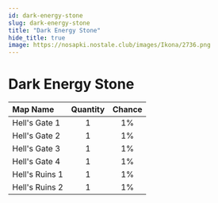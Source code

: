 ```yaml
---
id: dark-energy-stone
slug: dark-energy-stone
title: "Dark Energy Stone"
hide_title: true
image: https://nosapki.nostale.club/images/Ikona/2736.png
---
```



# <ItemIcon iconId="2736" height="32"/> Dark Energy Stone
|Map Name|Quantity|Chance|
|:--|:-:|:-:|
|Hell's Gate 1|1|1%|
|Hell's Gate 2|1|1%|
|Hell's Gate 3|1|1%|
|Hell's Gate 4|1|1%|
|Hell's Ruins 1|1|1%|
|Hell's Ruins 2|1|1%|

